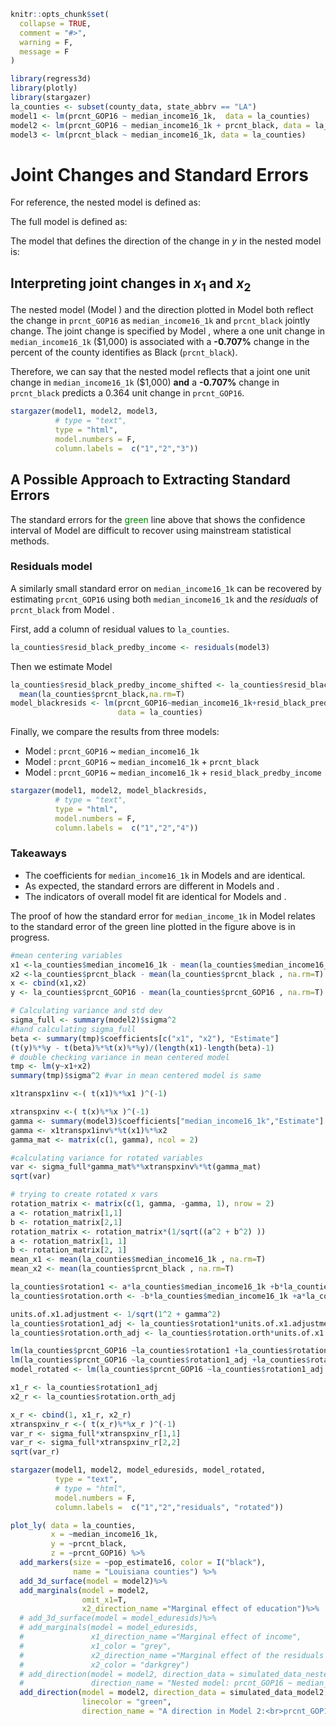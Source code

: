 ```r
knitr::opts_chunk$set(
  collapse = TRUE,
  comment = "#>", 
  warning = F,
  message = F
)
```

```r
library(regress3d)
library(plotly)
library(stargazer)
la_counties <- subset(county_data, state_abbrv == "LA")
model1 <- lm(prcnt_GOP16 ~ median_income16_1k,  data = la_counties)
model2 <- lm(prcnt_GOP16 ~ median_income16_1k + prcnt_black, data = la_counties)
model3 <- lm(prcnt_black ~ median_income16_1k, data = la_counties)

```

# Joint Changes and Standard Errors

For reference, the nested model is defined as:

\begin{align}
y =& \beta_1 x_1 + \beta_0 +\epsilon \label{ypredbyx1}\\
\text{r-shift} =& \beta_1*\text{median-income16-1k} + \beta_0 + \epsilon \nonumber.
\end{align}

The full model is defined as:

\begin{align}
y =& \beta'_1 x_1 +\beta'_2 x_2 + \beta'_0 +\epsilon' \label{ypredbyx1x2}\\
\text{r-shift} =& \beta'_1*\text{median-income16-1k} +\beta'_2*\text{% Black} + \beta'_0 + \epsilon'. \nonumber
\end{align}

The model that defines the direction of the change in $y$ in the nested model is:

\begin{align}
  x_2 =& \gamma_{1} x_1 + \gamma_{0} +\epsilon_{\gamma} \label{x1predbyx2}\\
\text{% Black} =& \beta_1*\text{median-income16-1k} + \beta_0 + \epsilon. \nonumber
\end{align}

## Interpreting joint changes in $x_1$ and $x_2$

The nested model (Model \ref{ypredbyx1}) and the direction plotted in Model \ref{ypredbyx1x2} both reflect the change in `prcnt_GOP16` as `median_income16_1k` and `prcnt_black` jointly change. The joint change is specified by Model \ref{x1predbyx2}, where a one unit change in `median_income16_1k` (\$1,000) is associated with a **-0.707\%** change in the percent of the county identifies as Black (`prcnt_black`).

Therefore, we can say that the nested model reflects that a joint one unit change in `median_income16_1k` (\$1,000) **and** a **-0.707\%** change in `prcnt_black` predicts a 0.364 unit change in `prcnt_GOP16`.

```r
stargazer(model1, model2, model3, 
          # type = "text",
          type = "html",
          model.numbers = F,
          column.labels =  c("1","2","3"))
```

## A Possible Approach to Extracting Standard Errors

The standard errors for the [green]{style="color: green;"} line above that shows the confidence interval of Model \ref{ypredbyx1x2} are difficult to recover using mainstream statistical methods. 

### Residuals model 

A similarly small standard error on `median_income16_1k` can be recovered by estimating `prcnt_GOP16` using both `median_income16_1k` and the *residuals* of `prcnt_black` from Model \ref{x1predbyx2}.

First, add a column of residual values to `la_counties`.

```r
la_counties$resid_black_predby_income <- residuals(model3)
```

Then we estimate Model \ref{ypredbyx1resids}

\begin{align}
y =& \beta_1^{''} x_1 +\beta_2^{''} x^{''}_2 + \beta^{''}_0 +\epsilon^{''} \label{ypredbyx1resids}\\
\text{% GOP} =& \beta^{''}_1*\text{median-income16} + \beta^{''}_1*\text{resid-black-predby-income}+\beta^{''}_0 + \epsilon^{''} \nonumber
\end{align}

```r
la_counties$resid_black_predby_income_shifted <- la_counties$resid_black_predby_income +
  mean(la_counties$prcnt_black,na.rm=T)
model_blackresids <- lm(prcnt_GOP16~median_income16_1k+resid_black_predby_income, 
                        data = la_counties)
```

Finally, we compare the results from three models:
  
* Model \ref{ypredbyx1}: `prcnt_GOP16` ~ `median_income16_1k`
* Model \ref{ypredbyx1x2}: `prcnt_GOP16` ~ `median_income16_1k` + `prcnt_black`
* Model \ref{ypredbyx1resids}: `prcnt_GOP16` ~ `median_income16_1k` + `resid_black_predby_income`

```r
stargazer(model1, model2, model_blackresids, 
          # type = "text",
          type = "html",
          model.numbers = F,
          column.labels =  c("1","2","4"))
```

### Takeaways

* The coefficients for `median_income16_1k` in Models \ref{ypredbyx1} and \ref{ypredbyx1resids} are identical. 
* As expected, the standard errors are different in Models \ref{ypredbyx1} and \ref{ypredbyx1resids}.
* The indicators of overall model fit are identical for Models \ref{ypredbyx1x2} and \ref{ypredbyx1resids}. 

The proof of how the standard error for `median_income_1k` in Model \ref{ypredbyx1resids} relates to the standard error of the green line plotted in the figure above is in progress.

```r
#mean centering variables
x1 <-la_counties$median_income16_1k - mean(la_counties$median_income16_1k , na.rm=T)
x2 <-la_counties$prcnt_black - mean(la_counties$prcnt_black , na.rm=T)
x <- cbind(x1,x2)
y <- la_counties$prcnt_GOP16 - mean(la_counties$prcnt_GOP16 , na.rm=T)

# Calculating variance and std dev
sigma_full <- summary(model2)$sigma^2
#hand calculating sigma_full
beta <- summary(tmp)$coefficients[c("x1", "x2"), "Estimate"]
(t(y)%*%y - t(beta)%*%t(x)%*%y)/(length(x1)-length(beta)-1)
# double checking variance in mean centered model
tmp <- lm(y~x1+x2) 
summary(tmp)$sigma^2 #var in mean centered model is same

x1transpx1inv <-( t(x1)%*%x1 )^(-1)

xtranspxinv <-( t(x)%*%x )^(-1)
gamma <- summary(model3)$coefficients["median_income16_1k","Estimate"]
gamma <- x1transpx1inv%*%t(x1)%*%x2
gamma_mat <- matrix(c(1, gamma), ncol = 2)

#calculating variance for rotated variables
var <- sigma_full*gamma_mat%*%xtranspxinv%*%t(gamma_mat)
sqrt(var)

# trying to create rotated x vars
rotation_matrix <- matrix(c(1, gamma, -gamma, 1), nrow = 2)
a <- rotation_matrix[1,1]
b <- rotation_matrix[2,1]
rotation_matrix <- rotation_matrix*(1/sqrt((a^2 + b^2) ))
a <- rotation_matrix[1, 1]
b <- rotation_matrix[2, 1]
mean_x1 <- mean(la_counties$median_income16_1k , na.rm=T)
mean_x2 <- mean(la_counties$prcnt_black , na.rm=T)

la_counties$rotation1 <- a*la_counties$median_income16_1k +b*la_counties$prcnt_black  - a*mean_x1 - b*mean_x2
la_counties$rotation.orth <- -b*la_counties$median_income16_1k +a*la_counties$prcnt_black  + b*mean_x1 - a*mean_x2

units.of.x1.adjustment <- 1/sqrt(1^2 + gamma^2)
la_counties$rotation1_adj <- la_counties$rotation1*units.of.x1.adjustment
la_counties$rotation.orth_adj <- la_counties$rotation.orth*units.of.x1.adjustment

lm(la_counties$prcnt_GOP16 ~la_counties$rotation1 +la_counties$rotation.orth) %>% summary(.)
lm(la_counties$prcnt_GOP16 ~la_counties$rotation1_adj +la_counties$rotation.orth_adj) %>% summary(.)
model_rotated <- lm(la_counties$prcnt_GOP16 ~la_counties$rotation1_adj +la_counties$rotation.orth_adj) 

x1_r <- la_counties$rotation1_adj
x2_r <- la_counties$rotation.orth_adj

x_r <- cbind(1, x1_r, x2_r)
xtranspxinv_r <-( t(x_r)%*%x_r )^(-1)
var_r <- sigma_full*xtranspxinv_r[1,1]
var_r <- sigma_full*xtranspxinv_r[2,2]
sqrt(var_r)

stargazer(model1, model2, model_eduresids, model_rotated,
          type = "text",
          # type = "html",
          model.numbers = F,
          column.labels =  c("1","2","residuals", "rotated"))

```


```r
plot_ly( data = la_counties,
         x = ~median_income16_1k,
         y = ~prcnt_black,
         z = ~prcnt_GOP16) %>%
  add_markers(size = ~pop_estimate16, color = I("black"),
              name = "Louisiana counties") %>%
  add_3d_surface(model = model2)%>%
  add_marginals(model = model2,
                omit_x1=T,
                x2_direction_name ="Marginal effect of education")%>%
  # add_3d_surface(model = model_eduresids)%>%
  # add_marginals(model = model_eduresids,
  #               x1_direction_name ="Marginal effect of income",
  #               x1_color = "grey",
  #               x2_direction_name ="Marginal effect of the residuals of education",
  #               x2_color = "darkgrey")
  # add_direction(model = model2, direction_data = simulated_data_nested_model,
  #               direction_name = "Nested model: prcnt_GOP16 ~ median_income16_1k,<br> omitting prcnt_black") %>%
  add_direction(model = model2, direction_data = simulated_data_model2,
                linecolor = "green",
                direction_name = "A direction in Model 2:<br>prcnt_GOP16 ~ median_income16_1k + prcnt_black")
```
